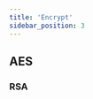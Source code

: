 ```yaml
---
title: 'Encrypt'
sidebar_position: 3
---
```



## AES


<SdkCodeBlock
  js={EncryptAesJs}
  py={EncryptAesPy}
  java={EncryptAesJava}
  php={EncryptAesPhp}
  go={EncryptAesGo}
/>

### RSA


<SdkCodeBlock
  js={EncryptRsaJs}
  py={EncryptRsaPy}
  java={EncryptRsaJava}
  php={EncryptRsaPhp}
  go={EncryptRsaGo}
/>
